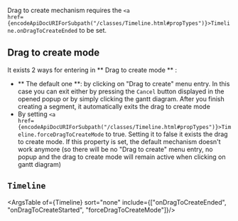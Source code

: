 
<Meta title="Features/Drag to create/Doc"  />

Drag to create mechanism requires the <code><a href={encodeApiDocURIForSubpath("/classes/Timeline.html#propTypes")}>Timeline.onDragToCreateEnded</a></code> to be set.
## Drag to create mode

 It exists 2 ways for entering in ** Drag to create mode ** :
 * ** The default one **: by clicking on "Drag to create" menu entry. 
 In this case you can exit either by pressing the `Cancel` button displayed in the opened popup or by simply clicking the gantt diagram. 
 After you finish creating a segment, it automatically exits the drag to create mode 
 * By setting <code><a href={encodeApiDocURIForSubpath("/classes/Timeline.html#propTypes")}>Timeline.forceDragToCreateMode</a></code> to true. Setting it to false it exists the drag to create mode. If this property is set, the default mechanism doesn't work anymore (so there will be no "Drag to create" menu entry, no popup and the drag to create mode will remain active when clicking on gantt diagram)

## `Timeline`   

<ArgsTable of={Timeline} sort="none" include={["onDragToCreateEnded", "onDragToCreateStarted", "forceDragToCreateMode"]}/>
